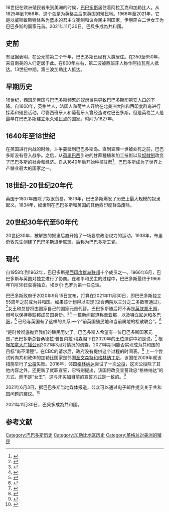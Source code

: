 16世纪在欧洲殖民者来到美洲的时候，[[巴巴多斯|巴巴多斯]]居住着阿拉瓦克和加勒比人。从1625年到1966年，这个岛是为英格兰后来英国的殖民地。1966年至2021年，它是以威斯敏斯特体系为蓝本的君主立宪制和议会民主制国家，伊丽莎白二世女王为巴巴多斯的国家元首。2021年11月30日，巴貝多成為共和國。

==史前==
有证据表明，在公元前第二个千年，巴巴多斯已经有人类居住。在350至650年，来自南美的人们定居于此。在800年左右，第二波被西班牙人称作阿拉瓦克人抵达。13世纪中期，第三波加勒比人抵达。
==早期历史==
16世纪，西班牙帝国与巴巴多斯频繁的奴隶贸易导致巴巴多斯印第安人口的下降。自1600年，英格兰人，法国人和荷兰人开始在北美洲大陆和西印度群岛进行探索和殖民活动。尽管西班牙人和葡萄牙人曾经造访过巴巴多斯，但是英格兰人是最早在巴巴多斯建立永久殖民点的国家。时间为1627年。
==1640年至18世纪==
在英国进行内战的时候，斗争蔓延到巴巴多斯岛。直到查理一世被处死之前，巴巴多斯没有卷入战争。之后，从[[荷蘭美洲殖民地|荷属巴西]]引进的甘蔗種植和加工技術以及[[奴隸制|奴隸制]]改变了巴巴多斯的社会和经济。自从1640年后开始种植甘蔗<ref>{{cite news |title=奴隶贩铜像被扔进河里：当年英国为何掺和非洲奴隶贸易？ |url=https://www.sohu.com/a/400446056_313745 |accessdate=2020-06-13 |archive-date=2020-06-13 |archive-url=https://web.archive.org/web/20200613045946/https://www.sohu.com/a/400446056_313745 |dead-url=no }}</ref>，巴巴多斯成为了世界上产糖业最大的国家之一。

==18世纪-20世纪20年代==
英国于1807年废除了奴隶贸易。1816年，巴巴多斯爆发了历史上最大规模的奴隶起义。1834年，奴隶制在巴巴多斯和英国的其他西印度群岛废除。
==20世纪30年代至50年代==
20世纪30年，被解放的奴隶后裔开始了一场要求政治权力的运动。1938年，布里奇敦先生创建了巴巴多斯进步联盟，后称为巴巴多斯工党。
==现代==
自1958年到1962年，巴巴多斯是[[西印度群岛联邦|西印度群岛联邦]]十个成员之一。1966年6月，巴巴多斯与英国对独立进行了协商。在和平和民主的过程中，巴巴多斯最终于1966年11月30日获得独立。埃罗尔·巴罗为第一任总理。

巴巴多斯政府于2020年9月15日宣布，打算在2021年11月30日，即巴巴多斯独立55周年之前成为共和国。如果该计划得以实现(议会两院以三分之二多数票通过)，<ref name="auto">{{cite web|url=https://www.cbc.ca/news/world/barbados-harry-meghan-1.5952162?cmp=newsletter_CBC%20News%20Morning%20Brief_3428_251761|title=Leave the monarchy? In Barbados, that's just the first step on a long path to healing|access-date=18 March 2021|archive-date=2021-08-13|archive-url=https://web.archive.org/web/20210813094538/https://www.cbc.ca/news/world/barbados-harry-meghan-1.5952162?cmp=newsletter_CBC%20News%20Morning%20Brief_3428_251761|dead-url=no}}</ref>女王和总督将由国家自己的国家元首代替。巴巴多斯随后将不再是[[英联邦王国|英联邦王国]]，但可以保持[[英联邦|英联邦]]成员国身份。<ref>{{Cite web|last=Team|first=Caribbean Lifestyle Editorial|date=2020-09-15|title=Barbados to become an Independent Republic in 2021|url=https://caribbeanlifestyle.com/barbados-to-become-republic-by-2021/|access-date=2020-09-15|website=Caribbean Culture and Lifestyle|language=en-US|archive-date=2021-09-23|archive-url=https://web.archive.org/web/20210923111016/https://caribbeanlifestyle.com/barbados-to-become-republic-by-2021/|dead-url=no}}</ref><ref>{{Cite web|last=Speare-Cole|first=Rebecca|date=2020-09-16|title=Barbados to remove Queen as head of state by November 2021|url=https://www.standard.co.uk/news/world/barbados-queen-head-of-state-removal-a4548381.html|access-date=2020-09-16|website=Evening Standard|language=en|archive-date=2021-08-13|archive-url=https://web.archive.org/web/20210813201215/https://www.standard.co.uk/news/world/barbados-queen-head-of-state-removal-a4548381.html|dead-url=no}}</ref> 一篇新闻报道称[[圭亚那|圭亚那]]，以及[[特立尼达和多巴哥|特立尼达和多巴哥]]，<ref>{{cite news |date=17 September 2020 |title=Wickham predicts Barbados' republic model to mirror Trinidad's |url=https://barbadostoday.bb/2020/09/17/wickham-predicts-barbados-republic-model-to-mirror-trinidads/ |url-status=no |editor1-last=Madden |editor1-first=Marlon |department=Top Featured Article |publisher=Barbados Today |publication-date=17 September 2020 |archive-url=https://web.archive.org/web/20210813162631/https://barbadostoday.bb/2020/09/17/wickham-predicts-barbados-republic-model-to-mirror-trinidads/ |archive-date=2021-08-13 |access-date=4 June 2021 |url-access= |quote=As Barbados prepares to ditch the Queen as its Head of State and become a republic, a prominent political scientist is predicting that Prime Minister Mia Mottley will follow the Trinidad and Tobago model. What's more, Peter Wickham has shot down any idea of the Barbados Labour Party administration holding a referendum on the matter, saying that to do so would be a "mistake". "There is no need to and I don't think it makes a lot of sense. We had a situation where since 1999 this [political party] indicated its desire to go in the direction of a republic. The Opposition has always supported it ... So, I think there is enough cohesion in that regard to go with it," he said. }}</ref> 已经与英国有了这样的关系:一个“前英国殖民地和当前属地的松散联合”。<ref name="auto1">{{cite news|url=https://www.bbc.com/news/world-latin-america-54174794|title=Barbados to remove Queen Elizabeth as head of state|work=BBC News|date=16 September 2020|access-date=18 March 2021|archive-date=2021-03-11|archive-url=https://web.archive.org/web/20210311160055/https://www.bbc.com/news/world-latin-america-54174794|dead-url=no}}</ref>

“是时候彻底抛弃我们的殖民历史了。巴巴多斯人希望有一位巴巴多斯国家元首，”巴巴多斯总督桑德拉·普鲁内拉·梅森阁下在2020年的王位演讲中如是说。<ref>{{cite web|url=https://gisbarbados.gov.bb/download/throne-speech-delivered-september-15-2020|title=Throne Speech Delivered September 15, 2020|access-date=2021-09-07|archive-date=2021-09-14|archive-url=https://web.archive.org/web/20210914062113/https://gisbarbados.gov.bb/download/throne-speech-delivered-september-15-2020/|dead-url=no}}</ref> 根据[[加拿大广播公司|加拿大广播公司]]2021年3月对情况的调查，2021年期间能否实现成为共和国的目标“尚不清楚”。在CBC的请求后，政府没有提供这个过程的时间表。<ref>{{cite web|url=https://www.cbc.ca/news/world/barbados-harry-meghan-1.5952162|title=Leave the monarchy? In Barbados, that's just the first step on a long path to healing|access-date=18 March 2021|archive-date=2021-03-18|archive-url=https://web.archive.org/web/20210318142612/https://www.cbc.ca/news/world/barbados-harry-meghan-1.5952162|dead-url=no}}</ref>
上一个尝试转向共和政体的加勒比国家是邻国[[圣文森特和格林纳丁斯|圣文森特和格林纳丁斯]]，该国在2009年就该措施举行了[[2009年文森特宪法公投|公投]]失败。2016年，邻国[[格林纳达|格林纳达]]尝试了一次[[2016年格林纳达宪法公投|公投]]，这次公投除了其他内容之外，还更新了就职宣誓，它特别提出，该国将改变宣誓效忠“格林纳达”的方式，而不是“女王”，这与牙买加目前的宣誓方式是一致的。<ref>{{Cite web|url=https://moj.gov.jm/laws/oaths-act|title=Oaths Act | Ministry of Justice - Government of Jamaica|website=moj.gov.jm|access-date=2021-09-07|archive-date=2021-08-14|archive-url=https://web.archive.org/web/20210814100957/https://moj.gov.jm/laws/oaths-act|dead-url=no}}</ref>

2021年6月3日，据巴巴多斯当地媒体报道，公众可以通过电子邮件提交关于共和国问题的建议。<ref>{{cite news |date=3 June 2021 |title=Call for citizens to propose constitutional changes to Republic Committee |url=https://www.barbadostoday.bb/2021/06/03/call-for-citizens-to-propose-constitutional-changes-to-republic-committee/ |url-status=no |department=Local News |publisher=Barbados Today News |publication-date=3 June 2021 |archive-url=https://web.archive.org/web/20210813080351/https://barbadostoday.bb/2021/06/03/call-for-citizens-to-propose-constitutional-changes-to-republic-committee/ |archive-date=2021-08-13 |access-date=4 June 2021 |quote=Barbadians at home and throughout the Diaspora are being invited to submit their suggestions for the new constitution as the island prepares to assume republican status. Persons are asked to submit their suggestions in written, audio and/or video formats in keeping with the committee’s mandate to engage members of the public in this historic transition effort. Submissions, including audio and video clips under 10 minutes, can be emailed to republicconsultations@barbados.gov.bb or posted to The Republican Status Transition Advisory Committee, Cabinet Office, Government Headquarters, Bay Street, St. Michael. }}</ref>

2021年11月30日，巴貝多成為共和國。

==参考文献==
{{reflist}}

{{美洲题目|历史}}
[[Category:巴巴多斯历史|Category:巴巴多斯历史]]
[[Category:加勒比地区历史|Category:加勒比地区历史]]
[[Category:英格兰对美洲的殖民|Category:英格兰对美洲的殖民]]